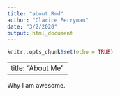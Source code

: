 ```yaml
---
title: "about.Rmd"
author: "Clarice Perryman"
date: "3/2/2020"
output: html_document
---
```


```r
knitr::opts_chunk$set(echo = TRUE)
```


---
title: "About Me"
---

Why I am awesome. 


